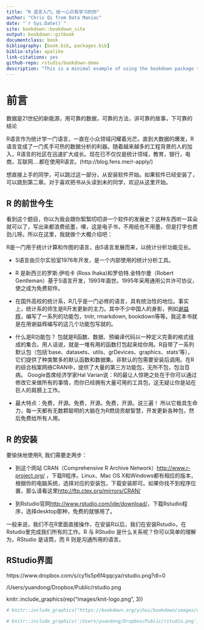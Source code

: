 ```yaml
--- 
title: "R 语言入门，给一心只有学习的你"
author: "Chris Qi from Data Maniac"
date: "`r Sys.Date()`"
site: bookdown::bookdown_site
output: bookdown::gitbook
documentclass: book
bibliography: [book.bib, packages.bib]
biblio-style: apalike
link-citations: yes
github-repo: rstudio/bookdown-demo
description: "This is a minimal example of using the bookdown package to write a book. The output format for this example is bookdown::gitbook."
---
```


# 前言

数据是21世纪的新能源，用可靠的数据，可靠的方法，讲可靠的故事，下可靠的结论

R语言作为统计学一门语言，一直在小众领域闪耀着光芒。直到大数据的爆发，R语言变成了一门炙手可热的数据分析的利器。随着越来越多的工程背景的人的加入，R语言的社区在迅速扩大成长。现在已不仅仅是统计领域，教育，银行，电商，互联网….都在使用R语言。(http://blog.fens.me/r-apply/)


想直接上手的同学，可以跳过这一部分，从安装软件开始。如果软件已经安装了，可以跳到第二章。对于喜欢把书从头读到未的同学，欢迎从这里开始。

## R 的前世今生

看到这个题目，你以为我会跟你絮絮叨叨讲一个软件的发展史？这种东西听一耳朵就可以了，写出来都浪费纸墨，噢，这是电子书，不用纸也不用墨，但是打字也费劲儿呀。所以在这里，我就做个大概介绍吧：

R是一门用于统计计算和作图的语言，由S语言发展而来，以统计分析功能见长。

* S语言由贝尔实验室1976年开发，是一个内部使用的统计分析工具。
* R 是新西兰的罗斯.伊哈卡 (Ross Ihaka)和罗伯特.金特尔曼（Robert Gentleman）基于S语言开发，1993年面世。1995年采用通用公共许可协议，使之成为免费软件。

* 在国外高校的统计系，R几乎是一门必修的语言，具有统治性的地位。事实上，统计系的师生是R开发更新的主力。其中不少中国人的身影，例如[谢益辉](https://yihui.name/)，编写了一系列的功能包，tnitr, rmarkdown, bookdown等等。我这本书就是在用谢益辉编写的这几个功能包写就的。

* 什么是R功能包？ 包就是R函数、数据、预编译代码以一种定义完善的格式组成的集合。用人话说，就是一堆有用的函数打包起来给你用。R自带了一系列默认包（包括'base、datasets、utils、grDevices、graphics、stats'等），它们提供了种类繁多的默认函数和数据集。非默认的包需要安装后调用。在R的综合档案网络CRAN中，提供了大量的第三方功能包，无所不包，包治百病。
Google首席经济学家Hal Varian说：R的最让人惊艳之处在于你可以通过修改它来做所有的事情，而你已经拥有大量可用的工具包，这无疑让你是站在巨人的肩膀上工作。

* 最大特点：免费，开源。免费，开源。免费，开源。说三遍！
  所以它极具生命力，每一天都有无数颗聪明的大脑在为R燃烧贡献智慧，开发更新各种包，然后免费给所有人用。

## R 的安装

要愉快地使用R, 我们需要走两步：

* 到这个网站 CRAN（Comprehensive R Archive Network）[http://www.r-project.org/](http://www.r-project.org/) ，下载R程序。Linux、Mac OS X和Windows都有相应的版本，根据你的电脑系统，选择对应的安装包，下载安装即可。如果你找不到程序位置，那么请看这里[http://ftp.ctex.org/mirrors/CRAN/](http://ftp.ctex.org/mirrors/CRAN/)

* 到Rstudio官网[http://www.rstudio.com/ide/download/](http://www.rstudio.com/ide/download/)，下载Rstudio程序，选择desktop那种，免费的就够用了。

一般来说，我们不在R里面直接操作，在安装R以后，我们在安装Rstudio，在Rstudio里完成我们所有的工作。R 与 RStudio 是什么关系呢？你可以简单的理解为，RStudio 是话筒，而 R 则是沟通所用的语言。

## RStudio界面
https://www.dropbox.com/s/cy1ls5p6f4qqcya/rstudio.png?dl=0

/Users/yuandong/Dropbox/Public/rstudio.png




knitr::include_graphics(rep("images/knit-logo.png", 3))

```r
# knitr::include_graphics("https://bookdown.org/yihui/bookdown/images/cover.jpg")
```


```r
# knitr::include_graphics('/Users/yuandong/Dropbox/Public/rstudio.png')
```







